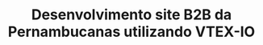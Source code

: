---
title: "Desenvolvimento site B2B da Pernambucanas utilizando VTEX-IO"
publishedAt: "2023-12-08"
summary: "Criação do site de B2B para vendas para CNPJ com produtos direcionados a segmentos específicos."
team:
  - name: "Hugo Dias"
    role: "Software Engineer"
    avatar: "/images/avatar.jpg"
    linkedIn: "https://www.linkedin.com/company/once-ui/"
  - name: "Pernambucanas"
    role: "Loja"
    avatar: "/images/logo/pnb_logo.png"
    linkedIn: ""
  - name: "VTEX"
    role: "Loja"
    avatar: "/images/logo/vtex_logo.png"
    linkedIn: ""
---